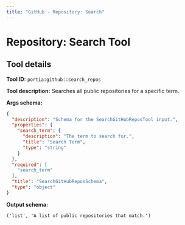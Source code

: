 ```yaml
---
title: "GitHub - Repository: Search"
---
```

<!-- WARNING: This file is auto-generated by generate_tool_docs.py. Do not edit manually. -->


# Repository: Search Tool

<Intro />

## Tool details
**Tool ID:** `portia:github::search_repos`

**Tool description:** Searches all public repositories for a specific term.

**Args schema:**
```json
{
  "description": "Schema for the SearchGitHubReposTool input.",
  "properties": {
    "search_term": {
      "description": "The term to search for.",
      "title": "Search Term",
      "type": "string"
    }
  },
  "required": [
    "search_term"
  ],
  "title": "SearchGitHubReposSchema",
  "type": "object"
}
```

**Output schema:**
```
('list', 'A list of public repositories that match.')
```
